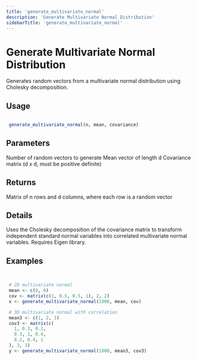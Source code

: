 ```yaml
---
title: 'generate_multivariate_normal'
description: 'Generate Multivariate Normal Distribution'
sidebarTitle: 'generate_multivariate_normal'
---
```


# Generate Multivariate Normal Distribution


 Generates random vectors from a multivariate normal distribution using
 Cholesky decomposition.


## Usage

```r

 generate_multivariate_normal(n, mean, covariance)

```

## Parameters

<ParamField body="n" type="any">
  Number of random vectors to generate
</ParamField>
<ParamField body="mean" type="any">
  Mean vector of length d
</ParamField>
<ParamField body="covariance" type="any">
  Covariance matrix (d x d, must be positive definite)
</ParamField>

## Returns


 Matrix of n rows and d columns, where each row is a random vector


## Details


 Uses the Cholesky decomposition of the covariance matrix to
 transform independent standard normal variables into correlated
 multivariate normal variables. Requires Eigen library.


## Examples

```r


 # 2D multivariate normal
 mean <- c(0, 0)
 cov <- matrix(c(1, 0.5, 0.5, 1), 2, 2)
 x <- generate_multivariate_normal(1000, mean, cov)

 # 3D multivariate normal with correlation
 mean3 <- c(1, 2, 3)
 cov3 <- matrix(c(
   1, 0.3, 0.2,
   0.3, 1, 0.4,
   0.2, 0.4, 1
 ), 3, 3)
 y <- generate_multivariate_normal(1000, mean3, cov3)


```

